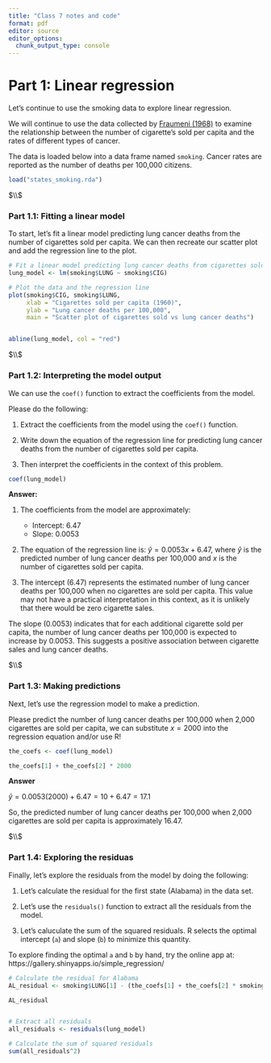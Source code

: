 ---
title: "Class 7 notes and code"
format: pdf
editor: source
editor_options: 
  chunk_output_type: console
---




# Part 1: Linear regression


Let's continue to use the smoking data to explore linear regression.

We will continue to use the data collected by [Fraumeni (1968)](https://academic.oup.com/jnci/article/41/5/1205/903436) 
to examine the relationship between the number of cigarette's sold per capita
and the rates of different types of cancer. 

The data is loaded below into a data frame named `smoking`. Cancer rates are 
reported as the number of deaths per 100,000 citizens. 


```{r smoking_data}

load("states_smoking.rda")

```




$\\$




### Part 1.1: Fitting a linear model

To start, let's fit a linear model predicting lung cancer deaths from the number of
cigarettes sold per capita. We can then recreate our scatter plot and add the regression
line to the plot.


```{r linear_regression}

# Fit a linear model predicting lung cancer deaths from cigarettes sold
lung_model <- lm(smoking$LUNG ~ smoking$CIG)

# Plot the data and the regression line
plot(smoking$CIG, smoking$LUNG,
     xlab = "Cigarettes sold per capita (1960)",
     ylab = "Lung cancer deaths per 100,000",
     main = "Scatter plot of cigarettes sold vs lung cancer deaths")


abline(lung_model, col = "red")

```


$\\$




### Part 1.2: Interpreting the model output

We can use the `coef()` function to extract the coefficients from the model.

Please do the following:

1. Extract the coefficients from the model using the `coef()` function.

2. Write down the equation of the regression line 
for predicting lung cancer deaths from the number of cigarettes sold per capita. 

3. Then interpret the coefficients in the context of this problem.



```{r linear_regression_coefficients}

coef(lung_model)

```

**Answer:**

1. The coefficients from the model are approximately:
   - Intercept: 6.47
   - Slope: 0.0053

2. The equation of the regression line is: $\hat{y} =  0.0053x + 6.47$, where $\hat{y}$ is the predicted number of lung cancer deaths per 100,000 and $x$ is the number of cigarettes sold per capita.

3. The intercept (6.47) represents the estimated number of lung cancer deaths per 100,000 when no cigarettes are sold per capita. This value may not have a practical interpretation in this context, as it is unlikely that there would be zero cigarette sales. 

The slope (0.0053) indicates that for each additional cigarette sold per capita, the number of lung cancer deaths per 100,000 is expected to increase by 0.0053. This suggests a positive association between cigarette sales and lung cancer deaths.



$\\$




### Part 1.3: Making predictions

Next, let's use the regression model to make a prediction.

Please predict the number of lung cancer deaths per 100,000 when 2,000
cigarettes are sold per capita, we can substitute $x = 2000$ into the regression
equation and/or use R! 


```{r linear_regression_prediction}

the_coefs <- coef(lung_model)

the_coefs[1] + the_coefs[2] * 2000


```




**Answer**


$\hat{y} = 0.0053(2000) + 6.47 = 10 + 6.47 = 17.1$

So, the predicted number of lung cancer deaths per 100,000 when 2,000 cigarettes are sold per capita is approximately 16.47.



$\\$



### Part 1.4: Exploring the residuas

Finally, let's explore the residuals from the model by doing the following:

1. Let's calculate the residual for the first state (Alabama) in the data set.

2. Let's use the `residuals()` function to extract all the residuals from the model.

3. Let's caluculate the sum of the squared residuals. R selects the optimal 
intercept (`a`) and slope (`b`) to minimize this quantity. 

To explore finding the optimal `a` and `b` by hand, try the online app at: https://gallery.shinyapps.io/simple_regression/



```{r linear_regression_residuals}

# Calculate the residual for Alabama
AL_residual <- smoking$LUNG[1] - (the_coefs[1] + the_coefs[2] * smoking$CIG[1])

AL_residual


# Extract all residuals
all_residuals <- residuals(lung_model)

# Calculate the sum of squared residuals
sum(all_residuals^2)


```













